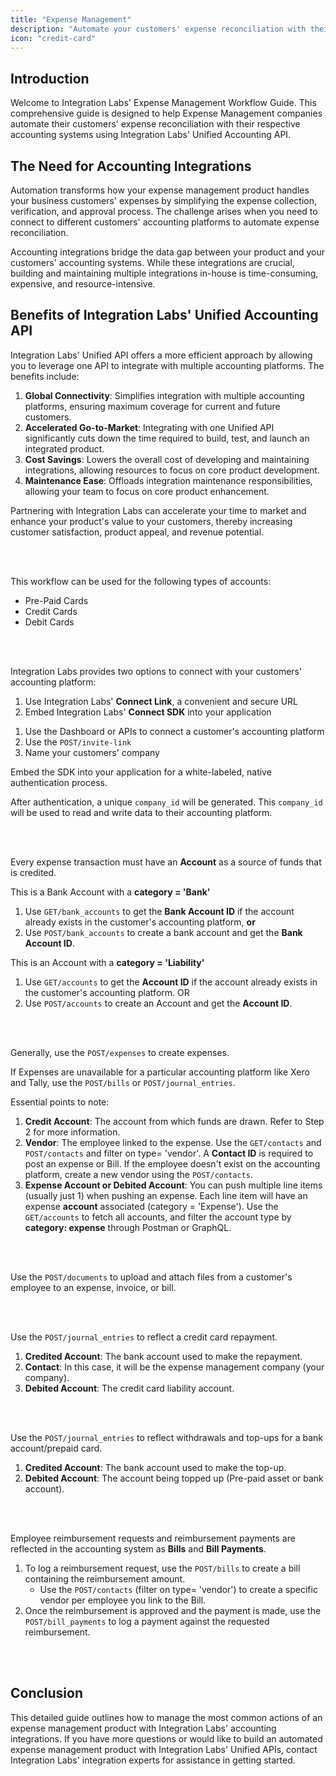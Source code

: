 ```yaml
---
title: "Expense Management"
description: "Automate your customers' expense reconciliation with their respective accounting systems."
icon: "credit-card"
---
```


## Introduction

Welcome to Integration Labs' Expense Management Workflow Guide. This comprehensive guide is designed to help Expense Management companies automate their customers' expense reconciliation with their respective accounting systems using Integration Labs' Unified Accounting API.

## The Need for Accounting Integrations

Automation transforms how your expense management product handles your business customers' expenses by simplifying the expense collection, verification, and approval process. The challenge arises when you need to connect to different customers' accounting platforms to automate expense reconciliation.

Accounting integrations bridge the data gap between your product and your customers' accounting systems. While these integrations are crucial, building and maintaining multiple integrations in-house is time-consuming, expensive, and resource-intensive.

## Benefits of Integration Labs' Unified Accounting API

Integration Labs' Unified API offers a more efficient approach by allowing you to leverage one API to integrate with multiple accounting platforms. The benefits include:

1. **Global Connectivity**: Simplifies integration with multiple accounting platforms, ensuring maximum coverage for current and future customers.
2. **Accelerated Go-to-Market**: Integrating with one Unified API significantly cuts down the time required to build, test, and launch an integrated product.
3. **Cost Savings**: Lowers the overall cost of developing and maintaining integrations, allowing resources to focus on core product development.
4. **Maintenance Ease**: Offloads integration maintenance responsibilities, allowing your team to focus on core product enhancement.

Partnering with Integration Labs can accelerate your time to market and enhance your product's value to your customers, thereby increasing customer satisfaction, product appeal, and revenue potential.

<br></br>

This workflow can be used for the following types of accounts:

- Pre-Paid Cards
- Credit Cards
- Debit Cards

<br></br>

<Steps titleSize="h2">


<Step title="Connect with your customers' accounting platform (One-Time Activity)" titleSize="h2" stepNumber="1">

Integration Labs provides two options to connect with your customers' accounting platform:

1. Use Integration Labs' **Connect Link**, a convenient and secure URL
2. Embed Integration Labs' **Connect SDK** into your application

<Tabs>

<Tab title="Using the Connect Link">

1. Use the Dashboard or APIs to connect a customer's accounting platform
2. Use the `POST/invite-link`
3. Name your customers' company

</Tab>

<Tab title="Using the Connect SDK">

Embed the SDK into your application for a white-labeled, native authentication process.

After authentication, a unique `company_id` will be generated. This `company_id` will be used to read and write data to their accounting platform.

</Tab>

</Tabs>

<br></br>

</Step>

<Step title="Link or Create your customer's credit card or bank account (One-Time Activity)" titleSize="h2" stepNumber="2">

Every expense transaction must have an **Account** as a source of funds that is credited.

<Tabs>

<Tab title="For Pre-Paid/Debit Cards">

This is a Bank Account with a **category = 'Bank'**

1. Use `GET/bank_accounts` to get the **Bank Account ID** if the account already exists in the customer's accounting platform, **or**
2. Use `POST/bank_accounts` to create a bank account and get the **Bank Account ID**.

</Tab>

<Tab title="For Credit/Debit Cards">

This is an Account with a **category = 'Liability'**

1. Use `GET/accounts` to get the **Account ID** if the account already exists in the customer's accounting platform.
OR
2. Use `POST/accounts` to create an Account and get the **Account ID**.

</Tab>

</Tabs>

<br></br>

</Step>

<Step title="Create Expenses (Recurring)" titleSize="h2" stepNumber="3">

Generally, use the `POST/expenses` to create expenses.

If Expenses are unavailable for a particular accounting platform like Xero and Tally, use the `POST/bills` or `POST/journal_entries`.

Essential points to note:

1. **Credit Account**: The account from which funds are drawn. Refer to Step 2 for more information.
2. **Vendor**: The employee linked to the expense. Use the `GET/contacts` and `POST/contacts` and filter on type= 'vendor'. A **Contact ID** is required to post an expense or Bill. If the employee doesn't exist on the accounting platform, create a new vendor using the `POST/contacts`.
3. **Expense Account or Debited Account**: You can push multiple line items (usually just 1) when pushing an expense. Each line item will have an expense **account** associated (category = 'Expense'). Use the `GET/accounts` to fetch all accounts, and filter the account type by **category: expense** through Postman or GraphQL.

<br></br>

</Step>

<Step title="Upload Documents (Recurring)" titleSize="h2" stepNumber="4">

Use the `POST/documents` to upload and attach files from a customer's employee to an expense, invoice, or bill.

<br></br>

</Step>

<Step title="Record a Credit Card Repayment (Recurring)" titleSize="h2" stepNumber="5">

Use the `POST/journal_entries` to reflect a credit card repayment.

1. **Credited Account**: The bank account used to make the repayment.
2. **Contact**: In this case, it will be the expense management company (your company).
3. **Debited Account**: The credit card liability account.

<br></br>

</Step>

<Step title="Process Bank Account Withdrawals or Top Ups for Pre-Paid Cards (Recurring)" titleSize="h2" stepNumber="6">

Use the `POST/journal_entries` to reflect withdrawals and top-ups for a bank account/prepaid card.

1. **Credited Account**: The bank account used to make the top-up.
2. **Debited Account**: The account being topped up (Pre-paid asset or bank account).

<br></br>

</Step>

<Step title="Process Employee Reimbursement Requests and Payments (Recurring)" titleSize="h2" stepNumber="7">

Employee reimbursement requests and reimbursement payments are reflected in the accounting system as **Bills** and **Bill Payments**.

1. To log a reimbursement request, use the `POST/bills` to create a bill containing the reimbursement amount.
    - Use the `POST/contacts` (filter on type= 'vendor') to create a specific vendor per employee you link to the Bill.
2. Once the reimbursement is approved and the payment is made, use the `POST/bill_payments` to log a payment against the requested reimbursement.

<br></br>

</Step>


</Steps>


## Conclusion

This detailed guide outlines how to manage the most common actions of an expense management product with Integration Labs' accounting integrations. If you have more questions or would like to build an automated expense management product with Integration Labs' Unified APIs, contact Integration Labs' integration experts for assistance in getting started.